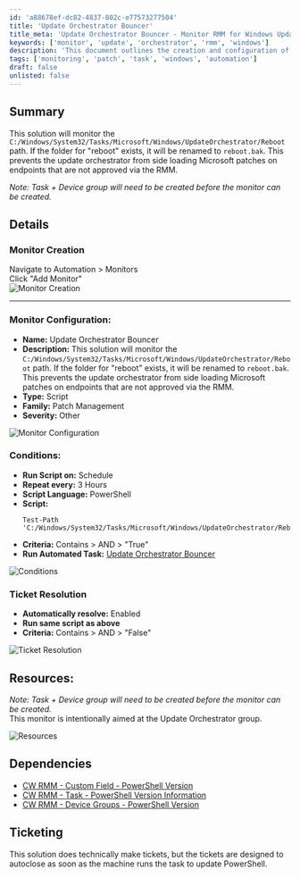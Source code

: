```yaml
---
id: 'a88678ef-dc82-4837-802c-e77573277504'
title: 'Update Orchestrator Bouncer'
title_meta: 'Update Orchestrator Bouncer - Monitor RMM for Windows Update'
keywords: ['monitor', 'update', 'orchestrator', 'rmm', 'windows']
description: 'This document outlines the creation and configuration of the Update Orchestrator Bouncer monitor, which prevents unauthorized Microsoft patches from being applied by renaming the reboot folder in the Update Orchestrator path. It includes details on monitor creation, configuration, conditions, ticket resolution, and dependencies.'
tags: ['monitoring', 'patch', 'task', 'windows', 'automation']
draft: false
unlisted: false
---
```

## Summary

This solution will monitor the `C:/Windows/System32/Tasks/Microsoft/Windows/UpdateOrchestrator/Reboot` path. If the folder for "reboot" exists, it will be renamed to `reboot.bak`. This prevents the update orchestrator from side loading Microsoft patches on endpoints that are not approved via the RMM.

*Note: Task + Device group will need to be created before the monitor can be created.*

## Details

### Monitor Creation
Navigate to Automation > Monitors  
Click "Add Monitor"  
![Monitor Creation](../../../static/img/Update-Orchestrator-Bouncer/image_1.png)

---

### Monitor Configuration:
- **Name:** Update Orchestrator Bouncer
- **Description:** This solution will monitor the `C:/Windows/System32/Tasks/Microsoft/Windows/UpdateOrchestrator/Reboot` path. If the folder for "reboot" exists, it will be renamed to `reboot.bak`. This prevents the update orchestrator from side loading Microsoft patches on endpoints that are not approved via the RMM.
- **Type:** Script
- **Family:** Patch Management
- **Severity:** Other

![Monitor Configuration](../../../static/img/Update-Orchestrator-Bouncer/image_2.png)

### Conditions:
- **Run Script on:** Schedule
- **Repeat every:** 3 Hours
- **Script Language:** PowerShell
- **Script:**
  ```
  Test-Path 'C:/Windows/System32/Tasks/Microsoft/Windows/UpdateOrchestrator/Reboot'
  ```
- **Criteria:** Contains > AND > "True"
- **Run Automated Task:** [Update Orchestrator Bouncer](https://proval.itglue.com/5078775/docs/13460454#version=published&documentMode=view)

![Conditions](../../../static/img/Update-Orchestrator-Bouncer/image_3.png)

### Ticket Resolution
- **Automatically resolve:** Enabled
- **Run same script as above**
- **Criteria:** Contains > AND > "False"

![Ticket Resolution](../../../static/img/Update-Orchestrator-Bouncer/image_4.png)

## Resources:
*Note: Task + Device group will need to be created before the monitor can be created.*  
This monitor is intentionally aimed at the Update Orchestrator group.

![Resources](../../../static/img/Update-Orchestrator-Bouncer/image_5.png)

## Dependencies
- [CW RMM - Custom Field - PowerShell Version](https://proval.itglue.com/DOC-5078775-12824368)
- [CW RMM - Task - PowerShell Version Information](https://proval.itglue.com/DOC-5078775-12824367)
- [CW RMM - Device Groups - PowerShell Version](https://proval.itglue.com/DOC-5078775-12824362)

## Ticketing
This solution does technically make tickets, but the tickets are designed to autoclose as soon as the machine runs the task to update PowerShell.











